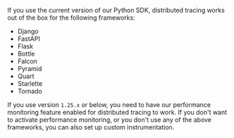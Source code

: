 If you use the current version of our Python SDK, distributed tracing works out of the box for the following frameworks:

- <PlatformLink to="/integrations/django/">Django</PlatformLink>
- <PlatformLink to="/integrations/fastapi/">FastAPI</PlatformLink>
- <PlatformLink to="/integrations/flask/">Flask</PlatformLink>
- <PlatformLink to="/integrations/bottle/">Bottle</PlatformLink>
- <PlatformLink to="/integrations/falcon/">Falcon</PlatformLink>
- <PlatformLink to="/integrations/pyramid/">Pyramid</PlatformLink>
- <PlatformLink to="/integrations/quart/">Quart</PlatformLink>
- <PlatformLink to="/integrations/starlette/">Starlette</PlatformLink>
- <PlatformLink to="/integrations/tornado/">Tornado</PlatformLink>


<Note>

If you use version `1.25.x` or below, you need to have our <PlatformLink to="/performance/">performance monitoring</PlatformLink> feature enabled for distributed tracing to work. If you don't want to activate performance monitoring, or you don't use any of the above frameworks, you can also set up <PlatformLink to="/distributed-tracing/custom-instrumentation/">custom instrumentation</PlatformLink>.

</Note>
